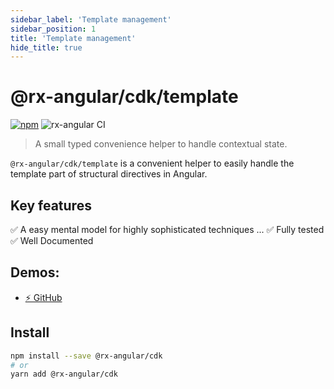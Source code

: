 ```yaml
---
sidebar_label: 'Template management'
sidebar_position: 1
title: 'Template management'
hide_title: true
---
```


# @rx-angular/cdk/template

[![npm](https://img.shields.io/npm/v/%40rx-angular%2Fcdk.svg)](https://www.npmjs.com/package/%40rx-angular%2Fcdk)
![rx-angular CI](https://github.com/rx-angular/rx-angular/workflows/rx-angular%20CI/badge.svg?branch=main)

> A small typed convenience helper to handle contextual state.

`@rx-angular/cdk/template` is a convenient helper to easily handle the template part of structural directives in Angular.

## Key features

✅ A easy mental model for highly sophisticated techniques
...
✅ Fully tested
✅ Well Documented

## Demos:

- [⚡ GitHub](https://github.com/BioPhoton/rx-angular-cdk-template)

## Install

```bash
npm install --save @rx-angular/cdk
# or
yarn add @rx-angular/cdk
```

